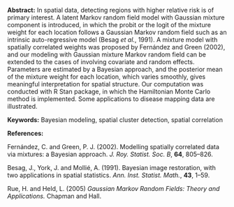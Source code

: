 <span>**Abstract:**</span> In spatial data, detecting regions with
higher relative risk is of primary interest. A latent Markov random
field model with Gaussian mixture component is introduced, in which the
probit or the logit of the mixture weight for each location follows a
Gaussian Markov random field such as an intrinsic auto-regressive model
(Besag *et al.*, 1991). A mixture model with spatially correlated
weights was proposed by Fernández and Green (2002), and our modeling
with Gaussian mixture Markov random field can be extended to the cases
of involving covariate and random effects. Parameters are estimated by a
Bayesian approach, and the posterior mean of the mixture weight for each
location, which varies smoothly, gives meaningful interpretation for
spatial structure. Our computation was conducted with R Stan package, in
which the Hamiltonian Monte Carlo method is implemented. Some
applications to disease mapping data are illustrated.

<span>**Keywords:**</span> Bayesian modeling, spatial cluster detection,
spatial correlation

<span>**References:**</span>

Fernández, C. and Green, P. J. (2002). Modelling spatially correlated
data via mixtures: a Bayesian approach. *J. Roy. Statist. Soc. B*,
**64**, 805–826.

Besag, J., York, J. and Mollié, A. (1991). Bayesian image restoration,
with two applications in spatial statistics. *Ann. Inst. Statist.
Math.*, **43**, 1–59.

Rue, H. and Held, L. (2005) *Gaussian Markov Random Fields: Theory and
Applications.* Chapman and Hall.
